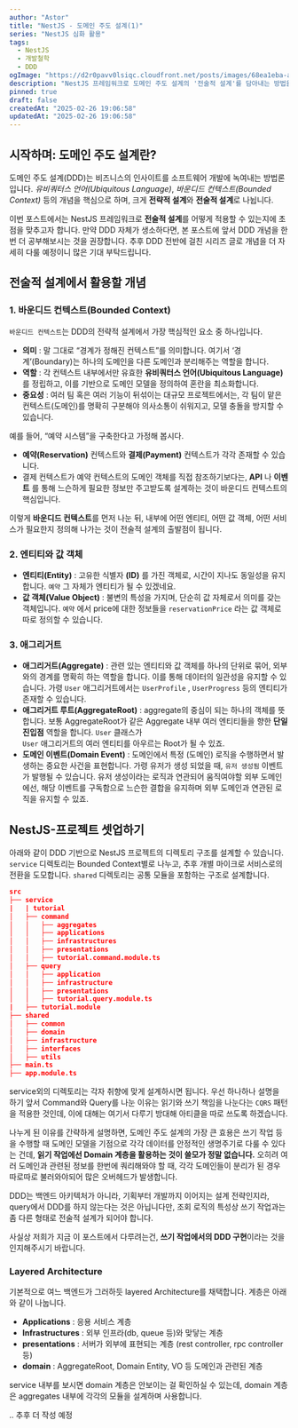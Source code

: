 ```yaml
---
author: "Astor"
title: "NestJS - 도메인 주도 설계(1)"
series: "NestJS 심화 활용"
tags:
  - NestJS
  - 개발철학
  - DDD
ogImage: "https://d2r0pavv0lsiqc.cloudfront.net/posts/images/68ea1eba-a89f-477e-91c5-224757de2f10.jpeg"
description: "NestJS 프레임워크로 도메인 주도 설계의 '전술적 설계'를 담아내는 방법을 설명합니다."
pinned: true
draft: false
createdAt: "2025-02-26 19:06:58"
updatedAt: "2025-02-26 19:06:58"
---
```


## 시작하며: 도메인 주도 설계란?

도메인 주도 설계(DDD)는 비즈니스의 인사이트를 소프트웨어 개발에 녹여내는 방법론입니다. _유비쿼터스 언어(Ubiquitous Language)_, _바운디드 컨텍스트(Bounded Context)_ 등의 개념을 핵심으로 하며, 크게 **전략적 설계**와 **전술적 설계**로 나뉩니다.

이번 포스트에서는 NestJS 프레임워크로 **전술적 설계**를 어떻게 적용할 수 있는지에 초점을 맞추고자 합니다. 만약 DDD 자체가 생소하다면, 본 포스트에 앞서 DDD 개념을 한 번 더 공부해보시는 것을 권장합니다. 추후 DDD 전반에 걸친 시리즈 글로 개념을 더 자세히 다룰 예정이니 많은 기대 부탁드립니다.

## 전술적 설계에서 활용할 개념

### 1. 바운디드 컨텍스트(Bounded Context)

`바운디드 컨텍스트`는 DDD의 전략적 설계에서 가장 핵심적인 요소 중 하나입니다.

- **의미**
  : 말 그대로 “경계가 정해진 컨텍스트”를 의미합니다. 여기서 ‘경계’(Boundary)는 하나의 도메인을 다른 도메인과 분리해주는 역할을 합니다.
- **역할**
  : 각 컨텍스트 내부에서만 유효한
  **유비쿼터스 언어(Ubiquitous Language)**
  를 정립하고, 이를 기반으로 도메인 모델을 정의하여 혼란을 최소화합니다.
- **중요성**
  : 여러 팀 혹은 여러 기능이 뒤섞이는 대규모 프로젝트에서는, 각 팀이 맡은 컨텍스트(도메인)를 명확히 구분해야 의사소통이 쉬워지고, 모델 충돌을 방지할 수 있습니다.

예를 들어, “예약 시스템”을 구축한다고 가정해 봅시다.

- **예약(Reservation)**
  컨텍스트와
  **결제(Payment)**
  컨텍스트가 각각 존재할 수 있습니다.
- 결제 컨텍스트가 예약 컨텍스트의 도메인 객체를 직접 참조하기보다는,
  **API**
  나
  **이벤트**
  를 통해 느슨하게 필요한 정보만 주고받도록 설계하는 것이 바운디드 컨텍스트의 핵심입니다.

이렇게 **바운디드 컨텍스트**를 먼저 나눈 뒤, 내부에 어떤 엔티티, 어떤 값 객체, 어떤 서비스가 필요한지 정의해 나가는 것이 전술적 설계의 출발점이 됩니다.

### 2. 엔티티와 값 객체

- **엔티티(Entity)**
  : 고유한 식별자
  **(ID)**
  를 가진 객체로, 시간이 지나도 동일성을 유지합니다.
  `예약`
  그 자체가 엔티티가 될 수 있겠네요.
- **값 객체(Value Object)**
  : 불변의 특성을 가지며, 단순히 값 자체로서 의미를 갖는 객체입니다.
  `예약`
  에서 price에 대한 정보들을
  `reservationPrice`
  라는 값 객체로 따로 정의할 수 있습니다.

### 3. 애그리거트

- **애그리거트(Aggregate)**
  : 관련 있는 엔티티와 값 객체를 하나의 단위로 묶어, 외부와의 경계를 명확히 하는 역할을 합니다. 이를 통해 데이터의 일관성을 유지할 수 있습니다. 가령
  `User`
  애그리거트에서는
  `UserProfile`
  ,
  `UserProgress`
  등의 엔티티가 존재할 수 있습니다.
- **애그리거트 루트(AggregateRoot)**
  : aggregate의 중심이 되는 하나의 객체를 뜻합니다. 보통 AggregateRoot가 같은 Aggregate 내부 여러 엔티티들을 향한
  **단일 진입점**
  역할을 합니다.
  `User`
  클래스가  
  `User`
  애그리거트의 여러 엔티티를 아우르는 Root가 될 수 있죠.
- **도메인 이벤트(Domain Event)**
  : 도메인에서 특정 (도메인) 로직을 수행하면서 발생하는 중요한 사건을 표현합니다. 가령 유저가 생성 되었을 때,
  `유저 생성됨`
  이벤트가 발행될 수 있습니다. 유저 생성이라는 로직과 연관되어 움직여야할 외부 도메인에선, 해당 이벤트를 구독함으로 느슨한 결합을 유지하며 외부 도메인과 연관된 로직을 유지할 수 있죠.

## NestJS-프로젝트 셋업하기

아래와 같이 DDD 기반으로 NestJS 프로젝트의 디렉토리 구조를 설계할 수 있습니다. `service` 디렉토리는 Bounded Context별로 나누고, 추후 개별 마이크로 서비스로의 전환을 도모합니다. `shared` 디렉토리는 공통 모듈을 포함하는 구조로 설계합니다.

```json
src
├── service
|   | tutorial
│   ├── command
│   │   ├── aggregates
│   │   ├── applications
│   │   ├── infrastructures
│   │   ├── presentations
│   │   ├── tutorial.command.module.ts
│   ├── query
│   │   ├── application
│   │   ├── infrastructure
│   │   ├── presentations
│   │   ├── tutorial.query.module.ts
|   ├── tutorial.module
├── shared
│   ├── common
│   ├── domain
│   ├── infrastructure
│   ├── interfaces
│   ├── utils
├── main.ts
├── app.module.ts
```

service외의 디렉토리는 각자 취향에 맞게 설계하시면 됩니다. 우선 하나하나 설명을 하기 앞서 Command와 Query를 나눈 이유는 읽기와 쓰기 책임을 나눈다는 `CQRS` 패턴을 적용한 것인데, 이에 대해는 여기서 다루기 방대해 아티클을 따로 쓰도록 하겠습니다.&#x20;

나누게 된 이유를 간략하게 설명하면, 도메인 주도 설계의 가장 큰 효용은 쓰기 작업 등을 수행할 때 도메인 모델을 기점으로 각각 데이터를 안정적인 생명주기로 다룰 수 있다는 건데, **읽기 작업에선 Domain 계층을 활용하는 것이 쓸모가 정말 없습니다.** 오히려 여러 도메인과 관련된 정보를 한번에 쿼리해와야 할 때, 각각 도메인들이 분리가 된 경우 따로따로 불러와야되어 많은 오버헤드가 발생합니다.

DDD는 백엔드 아키텍처가 아니라, 기획부터 개발까지 이어지는 설계 전략인지라, query에서 DDD를 하지 않는다는 것은 아닙니다만, 조회 로직의 특성상 쓰기 작업과는 좀 다른 형태로 전술적 설계가 되어야 합니다.&#x20;

사실상 저희가 지금 이 포스트에서 다루려는건, **쓰기 작업에서의 DDD 구현**이라는 것을 인지해주시기 바랍니다.

### Layered Architecture

기본적으로 여느 백엔드가 그러하듯 layered Architecture를 채택합니다. 계층은 아래와 같이 나눕니다.

- **Applications**
  : 응용 서비스 계층
- **Infrastructures**
  : 외부 인프라(db, queue 등)와 맞닿는 계층
- **presentations**
  : 서버가 외부에 표현되는 계층 (rest controller, rpc controller 등)
- **domain**
  : AggregateRoot, Domain Entity, VO 등 도메인과 관련된 계층

service 내부를 보시면 domain 계층은 안보이는 걸 확인하실 수 있는데, domain 계층은 aggregates 내부에 각각의 모듈을 설계하며 사용합니다.

.. 추후 더 작성 예정
